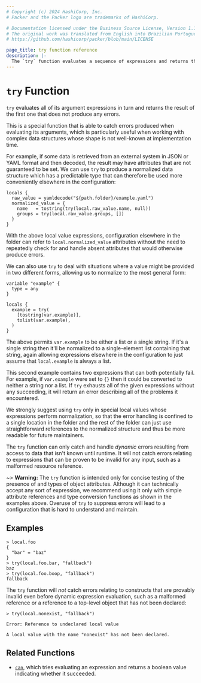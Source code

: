 ```yaml
---
# Copyright (c) 2024 HashiCorp, Inc.
# Packer and the Packer logo are trademarks of HashiCorp.

# Documentation licensed under the Business Source License, Version 1.1.
# The original work was translated from English into Brazilian Portuguese.
# https://github.com/hashicorp/packer/blob/main/LICENSE

page_title: try function reference
description: |-
  The `try` function evaluates a sequence of expressions and returns the result of the first expression that does not produce any errors.
---
```


# `try` Function

`try` evaluates all of its argument expressions in turn and returns the result
of the first one that does not produce any errors.

This is a special function that is able to catch errors produced when evaluating
its arguments, which is particularly useful when working with complex data
structures whose shape is not well-known at implementation time.

For example, if some data is retrieved from an external system in JSON or YAML
format and then decoded, the result may have attributes that are not guaranteed
to be set. We can use `try` to produce a normalized data structure which has
a predictable type that can therefore be used more conveniently elsewhere in
the configuration:

```hcl
locals {
  raw_value = yamldecode("${path.folder}/example.yaml")
  normalized_value = {
    name   = tostring(try(local.raw_value.name, null))
    groups = try(local.raw_value.groups, [])
  }
}
```

With the above local value expressions, configuration elsewhere in the folder
can refer to `local.normalized_value` attributes without the need to repeatedly
check for and handle absent attributes that would otherwise produce errors.

We can also use `try` to deal with situations where a value might be provided
in two different forms, allowing us to normalize to the most general form:

```hcl
variable "example" {
  type = any
}

locals {
  example = try(
    [tostring(var.example)],
    tolist(var.example),
  )
}
```

The above permits `var.example` to be either a list or a single string. If it's
a single string then it'll be normalized to a single-element list containing
that string, again allowing expressions elsewhere in the configuration to just
assume that `local.example` is always a list.

This second example contains two expressions that can both potentially fail.
For example, if `var.example` were set to `{}` then it could be converted to
neither a string nor a list. If `try` exhausts all of the given expressions
without any succeeding, it will return an error describing all of the problems
it encountered.

We strongly suggest using `try` only in special local values whose expressions
perform normalization, so that the error handling is confined to a single
location in the folder and the rest of the folder can just use straightforward
references to the normalized structure and thus be more readable for future
maintainers.

The `try` function can only catch and handle _dynamic_ errors resulting from
access to data that isn't known until runtime. It will not catch errors
relating to expressions that can be proven to be invalid for any input, such
as a malformed resource reference.

~> **Warning:** The `try` function is intended only for concise testing of the
presence of and types of object attributes. Although it can technically accept
any sort of expression, we recommend using it only with simple attribute
references and type conversion functions as shown in the examples above.
Overuse of `try` to suppress errors will lead to a configuration that is hard
to understand and maintain.

## Examples

```shell-session
> local.foo
{
  "bar" = "baz"
}
> try(local.foo.bar, "fallback")
baz
> try(local.foo.boop, "fallback")
fallback
```

The `try` function will _not_ catch errors relating to constructs that are
provably invalid even before dynamic expression evaluation, such as a malformed
reference or a reference to a top-level object that has not been declared:

```shell-session
> try(local.nonexist, "fallback")

Error: Reference to undeclared local value

A local value with the name "nonexist" has not been declared.
```

## Related Functions

- [`can`](/packer/docs/templates/hcl_templates/functions/conversion/can), which tries evaluating an expression and returns a
  boolean value indicating whether it succeeded.
